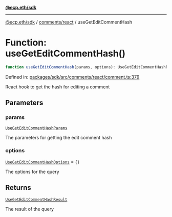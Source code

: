 [**@ecp.eth/sdk**](../../../index.mdx)

***

[@ecp.eth/sdk](/sdk-reference/index.mdx) / [comments/react](/sdk-reference/comments/react/index.mdx) / useGetEditCommentHash

# Function: useGetEditCommentHash()

```ts
function useGetEditCommentHash(params, options): UseGetEditCommentHashResult;
```

Defined in: [packages/sdk/src/comments/react/comment.ts:379](https://github.com/ecp-eth/comments-monorepo/blob/main/packages/sdk/src/comments/react/comment.ts#L379)

React hook to get the hash for editing a comment

## Parameters

### params

[`UseGetEditCommentHashParams`](/sdk-reference/comments/react/type-aliases/UseGetEditCommentHashParams.mdx)

The parameters for getting the edit comment hash

### options

[`UseGetEditCommentHashOptions`](/sdk-reference/comments/react/type-aliases/UseGetEditCommentHashOptions.mdx) = `{}`

The options for the query

## Returns

[`UseGetEditCommentHashResult`](/sdk-reference/comments/react/type-aliases/UseGetEditCommentHashResult.mdx)

The result of the query
